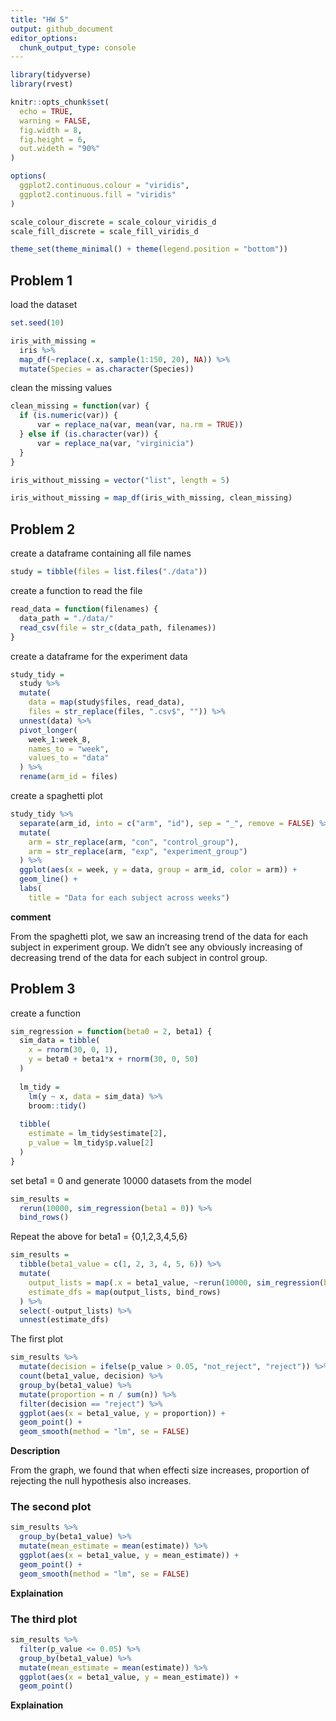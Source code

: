 ```yaml
---
title: "HW 5"
output: github_document
editor_options: 
  chunk_output_type: console
---
```


```r
library(tidyverse)
library(rvest)

knitr::opts_chunk$set(
  echo = TRUE,
  warning = FALSE,
  fig.width = 8,
  fig.height = 6,
  out.wideth = "90%"
)

options(
  ggplot2.continuous.colour = "viridis",
  ggplot2.continuous.fill = "viridis"
)

scale_colour_discrete = scale_colour_viridis_d
scale_fill_discrete = scale_fill_viridis_d

theme_set(theme_minimal() + theme(legend.position = "bottom"))
```


## Problem 1

load the dataset

```r
set.seed(10)

iris_with_missing = 
  iris %>% 
  map_df(~replace(.x, sample(1:150, 20), NA)) %>%
  mutate(Species = as.character(Species))
```

clean the missing values

```r
clean_missing = function(var) {
  if (is.numeric(var)) {
      var = replace_na(var, mean(var, na.rm = TRUE))
  } else if (is.character(var)) {
      var = replace_na(var, "virginicia")
  }
}

iris_without_missing = vector("list", length = 5)

iris_without_missing = map_df(iris_with_missing, clean_missing)
```


## Problem 2

create a dataframe containing all file names

```r
study = tibble(files = list.files("./data"))
```

create a function to read the file

```r
read_data = function(filenames) {
  data_path = "./data/"
  read_csv(file = str_c(data_path, filenames))
}

```

create a dataframe for the experiment data

```r
study_tidy = 
  study %>% 
  mutate(
    data = map(study$files, read_data),
    files = str_replace(files, ".csv$", "")) %>% 
  unnest(data) %>% 
  pivot_longer(
    week_1:week_8,
    names_to = "week",
    values_to = "data"
  ) %>% 
  rename(arm_id = files)
```

create a spaghetti plot

```r
study_tidy %>% 
  separate(arm_id, into = c("arm", "id"), sep = "_", remove = FALSE) %>%
  mutate(
    arm = str_replace(arm, "con", "control_group"),
    arm = str_replace(arm, "exp", "experiment_group")
  ) %>% 
  ggplot(aes(x = week, y = data, group = arm_id, color = arm)) +
  geom_line() +
  labs(
    title = "Data for each subject across weeks")
```

**comment**

From the spaghetti plot, we saw an increasing trend of the data for each subject in experiment 
group. We didn't see any obviously increasing of decreasing trend of the data for each subject in 
control group. 


## Problem 3

create a function

```r
sim_regression = function(beta0 = 2, beta1) {
  sim_data = tibble(
    x = rnorm(30, 0, 1),
    y = beta0 + beta1*x + rnorm(30, 0, 50)
  )
  
  lm_tidy = 
    lm(y ~ x, data = sim_data) %>% 
    broom::tidy()
  
  tibble(
    estimate = lm_tidy$estimate[2],
    p_value = lm_tidy$p.value[2]
  )
}

```

set beta1 = 0 and generate 10000 datasets from the model

```r
sim_results = 
  rerun(10000, sim_regression(beta1 = 0)) %>% 
  bind_rows()
```

Repeat the above for beta1 = {0,1,2,3,4,5,6}

```r
sim_results = 
  tibble(beta1_value = c(1, 2, 3, 4, 5, 6)) %>% 
  mutate(
    output_lists = map(.x = beta1_value, ~rerun(10000, sim_regression(beta1 = .x))),
    estimate_dfs = map(output_lists, bind_rows)
  ) %>% 
  select(-output_lists) %>% 
  unnest(estimate_dfs)
```

The first plot

```r
sim_results %>% 
  mutate(decision = ifelse(p_value > 0.05, "not_reject", "reject")) %>% 
  count(beta1_value, decision) %>% 
  group_by(beta1_value) %>% 
  mutate(proportion = n / sum(n)) %>% 
  filter(decision == "reject") %>% 
  ggplot(aes(x = beta1_value, y = proportion)) +
  geom_point() + 
  geom_smooth(method = "lm", se = FALSE)
```

**Description**

From the graph, we found that when effecti size increases, proportion of rejecting the null 
hypothesis also increases. 

### The second plot

```r
sim_results %>% 
  group_by(beta1_value) %>% 
  mutate(mean_estimate = mean(estimate)) %>% 
  ggplot(aes(x = beta1_value, y = mean_estimate)) +
  geom_point() + 
  geom_smooth(method = "lm", se = FALSE)
```

**Explaination**



### The third plot

```r
sim_results %>% 
  filter(p_value <= 0.05) %>% 
  group_by(beta1_value) %>% 
  mutate(mean_estimate = mean(estimate)) %>% 
  ggplot(aes(x = beta1_value, y = mean_estimate)) +
  geom_point() 
```

**Explaination**







